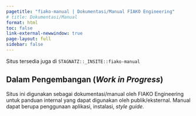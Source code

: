 ```yaml
---
pagetitle: "fiako-manual | Dokumentasi/Manual FIAKO Engineering"
# title: Dokumentasi/Manual
format: html
toc: false
link-external-newwindow: true
page-layout: full
sidebar: false
---
```


::: {.text-center .fs-4 .fw-bold}

Situs tersedia juga di `STAGNATZ::_INSITE::fiako-manual`

:::


::: {.callout-important appearance="default" icon="true"}
## Dalam Pengembangan (_Work in Progress_)
Situs ini digunakan sebagai dokumentasi/manual oleh FIAKO Engineering untuk panduan internal yang dapat digunakan oleh publik/eksternal. Manual dapat berupa penggunaan aplikasi, instalasi, _style guide_. 
:::
